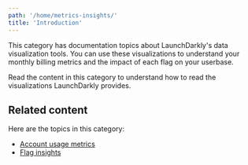 ```yaml
---
path: '/home/metrics-insights/'
title: 'Introduction'
---
```


This category has documentation topics about LaunchDarkly's data visualization tools. You can use these visualizations to understand your monthly billing metrics and the impact of each flag on your userbase.

Read the content in this category to understand how to read the visualizations LaunchDarkly provides.

## Related content

Here are the topics in this category:

- [Account usage metrics](./usage-metrics)
- [Flag insights](./flag-insights)
